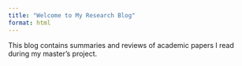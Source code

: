```yaml
---
title: "Welcome to My Research Blog"
format: html
---
```


This blog contains summaries and reviews of academic papers I read during my master's project.
